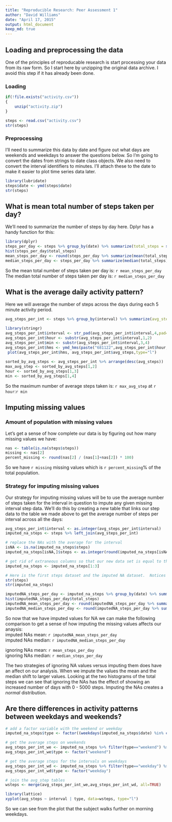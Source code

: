 ```yaml
---
title: "Reproducible Research: Peer Assessment 1"
author: "David Williams"
date: "April 17, 2015"
output: html_document
keep_md: true
---
```



## Loading and preprocessing the data
One of the principles of reproducable research is start processing your data from its raw form.  So I start here by unzipping the original data archive.  I avoid this step if it has already been done.

### Loading
```r
if(!file.exists("activity.csv"))
{
    unzip("activity.zip")
}

steps <- read.csv("activity.csv")
str(steps)
```

### Preprocessing
I'll need to summarize this data by date and figure out what days are weekends and weekdays to answer the questions below.  So I'm going to convert the dates from strings to date class objects.  We also need to convert the interval identifiers to minutes.  I'll attach these to the date to make it easier to plot time series data later.
```r
library(lubridate)
steps$date <- ymd(steps$date)
str(steps)
```

## What is mean total number of steps taken per day?
We'll need to summarize the number of steps by day here.  Dplyr has a handy function for this:
```r
library(dplyr)
steps_per_day <- steps %>% group_by(date) %>% summarize(total_steps = sum(steps,na.rm=TRUE))
hist(steps_per_day$total_steps)
mean_steps_per_day <- round(steps_per_day %>% summarize(mean(total_steps)))
median_steps_per_day <- steps_per_day %>% summarize(median(total_steps))
```
So the mean total number of steps taken per day is: `r mean_steps_per_day`  
The median total number of steps taken per day is: `r median_steps_per_day`


## What is the average daily activity pattern?
Here we will average the number of steps across the days during each 5 minute activity period.
```r
avg_steps_per_int <- steps %>% group_by(interval) %>% summarize(avg_steps = mean(steps,na.rm=TRUE))

library(stringr)
avg_steps_per_int$interval <- str_pad(avg_steps_per_int$interval,4,pad="0") # pad the hours and min for the time interval so that they are consistent
avg_steps_per_int$hour <- substr(avg_steps_per_int$interval,1,2)
avg_steps_per_int$min <- substr(avg_steps_per_int$interval,3,4)
avg_steps_per_int$hms <- ymd_hms(paste("681122",avg_steps_per_int$hour,avg_steps_per_int$min,"00")) # just picking a random date here to make the plot look nice
 plot(avg_steps_per_int$hms, avg_steps_per_int$avg_steps,type="l")
 
sorted_by_avg_steps <- avg_steps_per_int %>% arrange(desc(avg_steps))
max_avg_step <- sorted_by_avg_steps[1,2]
hour <- sorted_by_avg_steps[1,3]
min <- sorted_by_avg_steps[1,4]
```

So the maximum number of average steps taken is: `r max_avg_step` at `r hour`:`r min`

## Imputing missing values
### Amount of population with missing values
Let's get a sense of how complete our data is by figuring out how many missing values we have:
```r
nas <- table(is.na(steps$steps))
missing <- nas[2]
percent_missing <- round(nas[2] / (nas[1]+nas[2]) * 100)

```
So we have `r missing` missing values which is `r percent_missing`% of the total population.

### Strategy for imputing missing values
Our strategy for imputing missing values will be to use the average number of steps taken for the interval in question to impute any given missing interval step data.  We'll do this by creating a new table that links our step data to the table we made above to get the average number of steps per interval across all the days:
```r
avg_steps_per_int$interval <- as.integer(avg_steps_per_int$interval)
imputed_na_steps <- steps %>% left_join(avg_steps_per_int)

# replace the NAs with the average for the interval
isNA <- is.na(imputed_na_steps$steps)
imputed_na_steps[isNA,]$steps <- as.integer(round(imputed_na_steps[isNA,]$avg_steps))

# get rid of extraneous columns so that our new data set is equal to the first but with NAs filled in
imputed_na_steps <- imputed_na_steps[1:3]

# Here is the first steps dataset and the imputed NA dataset.  Notices that the first has NAs in the interval while the second has the NAs replaced with the interval average
str(steps)
str(imputed_na_steps)

imputedNA_steps_per_day <- imputed_na_steps %>% group_by(date) %>% summarize(total_steps = sum(steps))
hist(imputedNA_steps_per_day$total_steps)
imputedNA_mean_steps_per_day <- round(imputedNA_steps_per_day %>% summarize(mean(total_steps)))
imputedNA_median_steps_per_day <- round(imputedNA_steps_per_day %>% summarize(median(total_steps)))

```
So now that we have imputed values for NA we can make the following comparison to get a sense of how imputing the missing values affects our anaysis:  
imputed NAs mean: `r imputedNA_mean_steps_per_day`  
imputed NAs median: `r imputedNA_median_steps_per_day`  

ignoring NAs mean: `r mean_steps_per_day`  
ignoring NAs median: `r median_steps_per_day`

The two strategies of ignoring NA values versus imputing them does have an affect on our analysis.  When we impute the values the mean and the median shift to larger values.  Looking at the two histograms of the total steps we can see that ignoring the NAs has the effect of showing an increased number of days with 0 - 5000 steps.  Imputing the NAs creates a *normal* distribution.


## Are there differences in activity patterns between weekdays and weekends?
```r
# add a factor variable with the weekend or weekday
imputed_na_steps$type <- factor((weekdays(imputed_na_steps$date) %in% c("Saturday","Sunday"))+1L,levels=1:2,labels=c('weekday','weekend'))

# get the average steps on weekends
avg_steps_per_int_we <- imputed_na_steps %>% filter(type=="weekend") %>% group_by(interval) %>% summarize(avg_steps = mean(steps,na.rm=TRUE))
avg_steps_per_int_we$type <- factor("weekend")

# get the average steps for the intervals on weekdays
avg_steps_per_int_wd <- imputed_na_steps %>% filter(type=="weekday") %>% group_by(interval) %>% summarize(avg_steps = mean(steps,na.rm=TRUE))
avg_steps_per_int_wd$type <- factor("weekday")

# join the avg_step tables
wsteps <- merge(avg_steps_per_int_we,avg_steps_per_int_wd, all=TRUE)

library(lattice)
xyplot(avg_steps ~ interval | type, data=wsteps, type="l")
```

So we can see from the plot that the subject walks further on morning weekdays.
